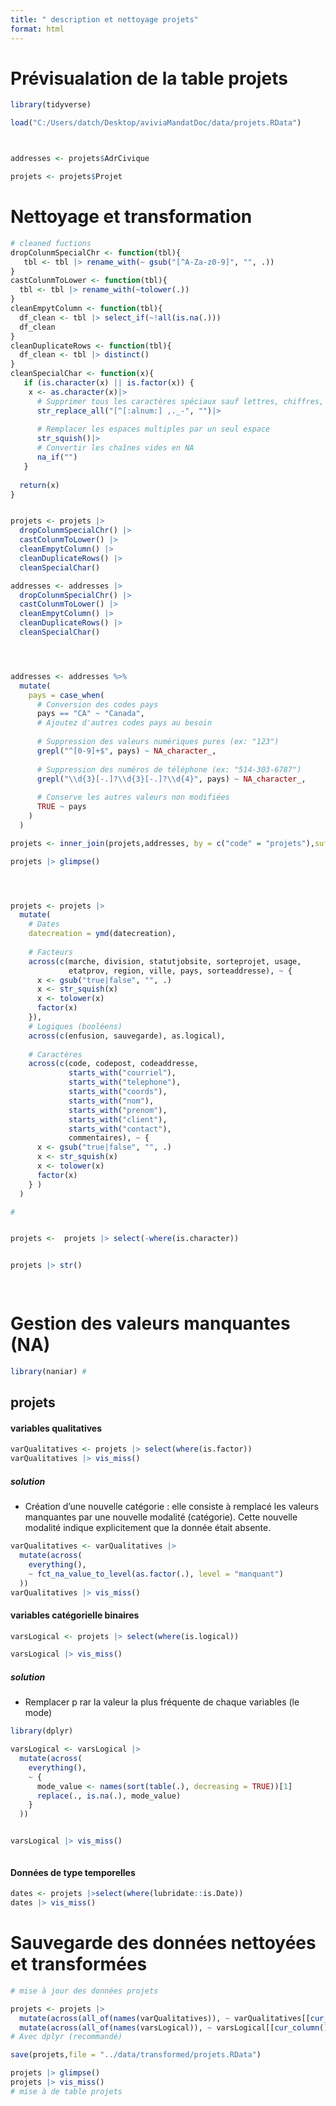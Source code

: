 ```yaml
---
title: " description et nettoyage projets"
format: html
---
```


# Prévisualation de la table projets

```r
library(tidyverse)

load("C:/Users/datch/Desktop/aviviaMandatDoc/data/projets.RData")



addresses <- projets$AdrCivique

projets <- projets$Projet

```

# Nettoyage et transformation

```r
# cleaned fuctions
dropColunmSpecialChr <- function(tbl){
   tbl <- tbl |> rename_with(~ gsub("[^A-Za-z0-9]", "", .)) 
}
castColunmToLower <- function(tbl){
  tbl <- tbl |> rename_with(~tolower(.))
}
cleanEmpytColumn <- function(tbl){
  df_clean <- tbl |> select_if(~!all(is.na(.)))
  df_clean
}
cleanDuplicateRows <- function(tbl){
  df_clean <- tbl |> distinct()
}
cleanSpecialChar <- function(x){
   if (is.character(x) || is.factor(x)) {
    x <- as.character(x)|>
      # Supprimer tous les caractères spéciaux sauf lettres, chiffres, espaces et certains caractères utiles
      str_replace_all("[^[:alnum:] ,._-", "")|>
      
      # Remplacer les espaces multiples par un seul espace
      str_squish()|>
      # Convertir les chaînes vides en NA
      na_if("")
   }
  
  return(x)
}


projets <- projets |> 
  dropColunmSpecialChr() |>
  castColunmToLower() |>
  cleanEmpytColumn() |>
  cleanDuplicateRows() |>
  cleanSpecialChar()

addresses <- addresses |> 
  dropColunmSpecialChr() |>
  castColunmToLower() |>
  cleanEmpytColumn() |>
  cleanDuplicateRows() |>
  cleanSpecialChar()




addresses <- addresses %>%
  mutate(
    pays = case_when(
      # Conversion des codes pays
      pays == "CA" ~ "Canada",
      # Ajoutez d'autres codes pays au besoin
      
      # Suppression des valeurs numériques pures (ex: "123")
      grepl("^[0-9]+$", pays) ~ NA_character_,
      
      # Suppression des numéros de téléphone (ex: "514-303-6787")
      grepl("\\d{3}[-.]?\\d{3}[-.]?\\d{4}", pays) ~ NA_character_,
      
      # Conserve les autres valeurs non modifiées
      TRUE ~ pays
    )
  )

projets <- inner_join(projets,addresses, by = c("code" = "projets"),suffix = c(x="projet",y="addresse")) |> mutate(projets=NULL) # r

projets |> glimpse()




projets <- projets |> 
  mutate(
    # Dates
    datecreation = ymd(datecreation),
    
    # Facteurs
    across(c(marche, division, statutjobsite, sorteprojet, usage,
             etatprov, region, ville, pays, sorteaddresse), ~ {
      x <- gsub("true|false", "", .) 
      x <- str_squish(x)
      x <- tolower(x)
      factor(x)
    }),
    # Logiques (booléens)
    across(c(enfusion, sauvegarde), as.logical),
    
    # Caractères
    across(c(code, codepost, codeaddresse,
             starts_with("courriel"),
             starts_with("telephone"),
             starts_with("coords"),
             starts_with("nom"),
             starts_with("prenom"),
             starts_with("client"),
             starts_with("contact"),
             commentaires), ~ {
      x <- gsub("true|false", "", .) 
      x <- str_squish(x)
      x <- tolower(x)
      factor(x)
    } )
  )

# 


projets <-  projets |> select(-where(is.character)) 


projets |> str()

  
```

# Gestion des valeurs manquantes (NA)

```r
library(naniar) # 
```

## projets

#### variables qualitatives

```r
varQualitatives <- projets |> select(where(is.factor))
varQualitatives |> vis_miss()

```

##### solution

-   Création d'une nouvelle catégorie : elle consiste à remplacé les valeurs manquantes par une nouvelle modalité (catégorie). Cette nouvelle modalité indique explicitement que la donnée était absente.

```r
varQualitatives <- varQualitatives |>
  mutate(across(
    everything(),
    ~ fct_na_value_to_level(as.factor(.), level = "manquant")
  ))
varQualitatives |> vis_miss()

```

#### variables catégorielle binaires

```r
varsLogical <- projets |> select(where(is.logical))

varsLogical |> vis_miss()

```

##### solution

-   Remplacer p rar la valeur la plus fréquente de chaque variables (le mode)

```r
library(dplyr)

varsLogical <- varsLogical |>
  mutate(across(
    everything(),
    ~ {
      mode_value <- names(sort(table(.), decreasing = TRUE))[1]
      replace(., is.na(.), mode_value)
    }
  ))


varsLogical |> vis_miss()



```

#### Données de type temporelles

```r
dates <- projets |>select(where(lubridate::is.Date))
dates |> vis_miss()
```

# Sauvegarde des données nettoyées et transformées

```r
# mise à jour des données projets

projets <- projets |>
  mutate(across(all_of(names(varQualitatives)), ~ varQualitatives[[cur_column()]])) |>
  mutate(across(all_of(names(varsLogical)), ~ varsLogical[[cur_column()]])) 
# Avec dplyr (recommandé)

save(projets,file = "../data/transformed/projets.RData")

projets |> glimpse()
projets |> vis_miss() 
# mise à de table projets
```
